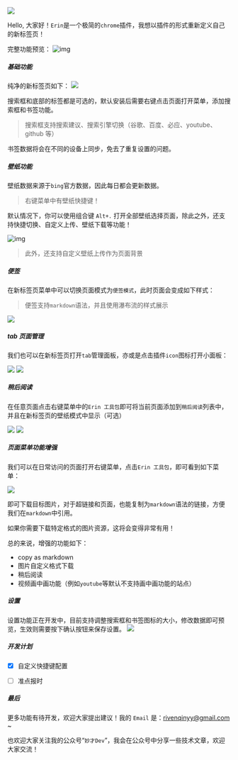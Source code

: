 
![](https://lh3.googleusercontent.com/QYboAltyb8rm_Tavk1gJMQRL20lZcC3fYPsAoIhC7lQXhF6FBQ55l6t8xdztW7WRhjpYCAXdsTxuQx9JRgsKY0HDXgs=w128-h128-e365-rj-sc0x00ffffff)

Hello, 大家好！`Erin`是一个极简的`chrome`插件，我想以插件的形式重新定义自己的新标签页！

完整功能预览：
![img](../public/main.png)

##### 基础功能
纯净的新标签页如下：
![](https://camo.githubusercontent.com/78e29503a465d19aebd34cffb761a6758bb93b539dc30042de1c2ee3dd38614b/68747470733a2f2f692e696d6775722e636f6d2f4d46336a574e462e6a706567)

搜索框和底部的标签都是可选的，默认安装后需要右键点击页面打开菜单，添加搜索框和书签功能。

> 搜索框支持搜索建议、搜索引擎切换（谷歌、百度、必应、youtube、github 等）

书签数据将会在不同的设备上同步，免去了重复设置的问题。

##### 壁纸功能

壁纸数据来源于`bing`官方数据，因此每日都会更新数据。

> 右键菜单中有壁纸快捷键！

默认情况下，你可以使用组合键 `Alt+.` 打开全部壁纸选择页面，除此之外，还支持快捷切换、自定义上传、壁纸下载等功能！

![img](../public/wallpaperMarket.png)

> 此外，还支持自定义壁纸上传作为页面背景

##### 便签

在新标签页菜单中可以切换页面模式为`便签模式`，此时页面会变成如下样式：

> 便签支持`markdown`语法，并且使用瀑布流的样式展示

![](https://user-images.githubusercontent.com/23721611/256232944-9862549c-6d65-4dc7-8900-1c9e6d10522f.png)

##### tab 页面管理

我们也可以在新标签页打开`tab`管理面板，亦或是点击插件`icon`图标打开小面板：

![](https://user-images.githubusercontent.com/136426260/256234768-67fad8b6-3a15-4cae-b4b6-135c5f3c2b86.png)
![](https://user-images.githubusercontent.com/136426260/256234891-4c70365f-9e97-464b-a333-1eef5df0f907.png)

##### 稍后阅读

在任意页面点击右键菜单中的`Erin 工具包`即可将当前页面添加到`稍后阅读`列表中，并且在新标签页的壁纸模式中显示（可选）

![](https://github-production-user-asset-6210df.s3.amazonaws.com/136426260/256582528-05707322-e4d8-47f7-8775-b9d6912d736d.png)
![](https://github-production-user-asset-6210df.s3.amazonaws.com/136426260/256582506-8c477555-db26-4392-932e-4d0283a5a0e6.png)


##### 页面菜单功能增强
我们可以在日常访问的页面打开右键菜单，点击`Erin 工具包`，即可看到如下菜单：

![](https://cdn.jsdelivr.net/gh/Developer27149/uPic@main/uPic/150PZb.png)

即可下载目标图片，对于超链接和页面，也能复制为`markdown`语法的链接，方便我们在`markdown`中引用。

如果你需要下载特定格式的图片资源，这将会变得非常有用！

总的来说，增强的功能如下：
- copy as markdown 
- 图片自定义格式下载
- 稍后阅读
- 视频画中画功能（例如`youtube`等默认不支持画中画功能的站点）

##### 设置
设置功能正在开发中，目前支持调整搜索框和书签图标的大小，修改数据即可预览，生效则需要按下确认按钮来保存设置。
![](../public/setting.png)


##### 开发计划
- [x] 自定义快捷键配置
- [ ] 准点报时


 
##### 最后

更多功能有待开发，欢迎大家提出建议！我的 `Email` 是：rivenqinyy@gmail.com ~

也欢迎大家关注我的公众号“`妙才Dev`”，我会在公众号中分享一些技术文章，欢迎大家交流！

<script async src="https://cdn.seline.so/seline.js"></script>


